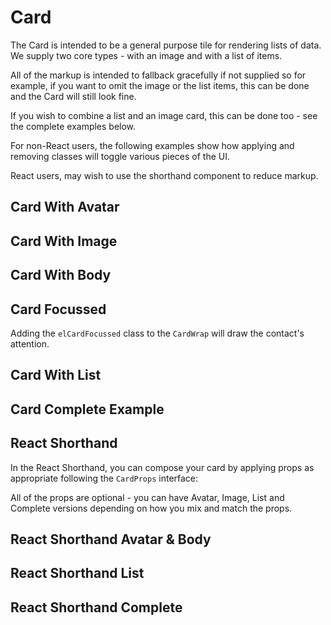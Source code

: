 
<Meta of={CardStories} />

# Card

The Card is intended to be a general purpose tile for rendering lists of data. We supply two core types - with an image and with a list of items.

All of the markup is intended to fallback gracefully if not supplied so for example, if you want to omit the image or the list items, this can be done and the Card will still look fine.

If you wish to combine a list and an image card, this can be done too - see the complete examples below.

For non-React users, the following examples show how applying and removing classes will toggle various pieces of the UI.

React users, may wish to use the shorthand component to reduce markup.

## Card With Avatar

<Canvas of={CardStories.CardWithAvatar} />

<RenderHtmlMarkup of={CardStories.CardWithAvatar} />

## Card With Image

<Canvas of={CardStories.CardWithImage} />

<RenderHtmlMarkup of={CardStories.CardWithImage} />

## Card With Body

<Canvas of={CardStories.CardWithBody} />

<RenderHtmlMarkup of={CardStories.CardWithBody} />

## Card Focussed

Adding the `elCardFocussed` class to the `CardWrap` will draw the contact's attention.

<Canvas of={CardStories.CardFocussed} />

<RenderHtmlMarkup of={CardStories.CardFocussed} />

## Card With List

<Canvas of={CardStories.CardWithList} />

<RenderHtmlMarkup of={CardStories.CardWithList} />

## Card Complete Example

<Canvas of={CardStories.CardCompleteExample} />

<RenderHtmlMarkup of={CardStories.CardCompleteExample} />

## React Shorthand

In the React Shorthand, you can compose your card by applying props as appropriate following the `CardProps` interface:

All of the props are optional - you can have Avatar, Image, List and Complete versions depending on how you mix and match the props.

## React Shorthand Avatar & Body

<Canvas of={CardStories.ReactShorthandAvatarBody} />

<RenderHtmlMarkup of={CardStories.ReactShorthandAvatarBody} />

## React Shorthand List

<Canvas of={CardStories.ReactShorthandList} />

<RenderHtmlMarkup of={CardStories.ReactShorthandList} />

## React Shorthand Complete

<Canvas of={CardStories.ReactShorthandComplete} />

<RenderHtmlMarkup of={CardStories.ReactShorthandComplete} />

